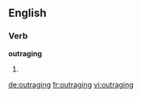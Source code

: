 ==English==

===Verb===
'''outraging'''

# {{present participle of|outrage}}

[[de:outraging]]
[[fr:outraging]]
[[vi:outraging]]
